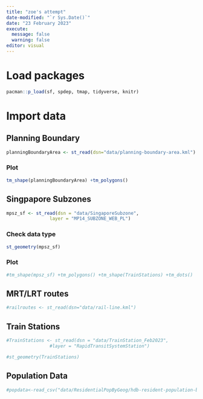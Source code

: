 ```yaml
---
title: "zoe's attempt"
date-modified: "`r Sys.Date()`"
date: "23 February 2023"
execute: 
  message: false
  warning: false
editor: visual
---
```


# Load packages

```r
pacman::p_load(sf, spdep, tmap, tidyverse, knitr)
```

# Import data

## Planning Boundary

```r
planningBoundaryArea <- st_read(dsn="data/planning-boundary-area.kml")
```

### Plot

```r
tm_shape(planningBoundaryArea) +tm_polygons()
```

## Singpapore Subzones

```r
mpsz_sf <- st_read(dsn = "data/SingaporeSubzone", 
                layer = "MP14_SUBZONE_WEB_PL")
```

### Check data type

```r
st_geometry(mpsz_sf)
```

### Plot

```r
#tm_shape(mpsz_sf) +tm_polygons() +tm_shape(TrainStations) +tm_dots()
```

## MRT/LRT routes

```r
#railroutes <- st_read(dsn="data/rail-line.kml")
```

## Train Stations

```r
#TrainStations <- st_read(dsn = "data/TrainStation_Feb2023", 
                #layer = "RapidTransitSystemStation")
```

```r
#st_geometry(TrainStations)
```

## Population Data

```r
#popdata<-read_csv("data/ResidentialPopByGeog/hdb-resident-population-by-geographical-distribution.csv")
```
